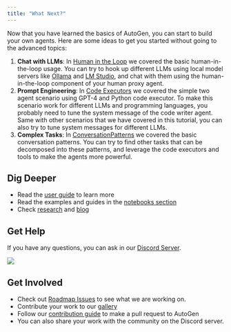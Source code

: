 ```yaml
---
title: "What Next?"
---
```


Now that you have learned the basics of AutoGen, you can start to build your own
agents. Here are some ideas to get you started without going to the advanced
topics:

1.  **Chat with LLMs**: In [Human in the Loop](./human-in-the-loop) we covered
    the basic human-in-the-loop usage. You can try to hook up different LLMs
    using local model servers like
    [Ollama](https://github.com/ollama/ollama)
    and [LM Studio](https://lmstudio.ai/), and
    chat with them using the human-in-the-loop component of your human proxy
    agent.
2.  **Prompt Engineering**: In [Code Executors](./code-executors) we
    covered the simple two agent scenario using GPT-4 and Python code executor.
    To make this scenario work for different LLMs and programming languages, you
    probably need to tune the system message of the code writer agent. Same with
    other scenarios that we have covered in this tutorial, you can also try to
    tune system messages for different LLMs.
3.  **Complex Tasks**: In [ConversationPatterns](./conversation-patterns)
    we covered the basic conversation patterns. You can try to find other tasks
    that can be decomposed into these patterns, and leverage the code executors
    and tools
    to make the agents more powerful.

## Dig Deeper

- Read the [user guide](/docs/topics) to learn more
- Read the examples and guides in the [notebooks section](/docs/notebooks)
- Check [research](/docs/Research) and [blog](/blog)

## Get Help

If you have any questions, you can ask in
our [Discord Server](https://discord.gg/pAbnFJrkgZ).

[![](https://img.shields.io/discord/1153072414184452236?logo=discord&style=flat.png)](https://discord.gg/pAbnFJrkgZ)

## Get Involved

- Check out [Roadmap Issues](https://ag2ai.com/roadmap) to see what we are working on.
- Contribute your work to our [gallery](/docs/Gallery)
- Follow our [contribution guide](/docs/contributor-guide/contributing) to make a pull request to AutoGen
- You can also share your work with the community on the Discord server.
